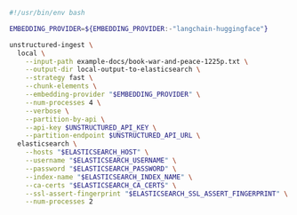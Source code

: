 ```bash Shell
#!/usr/bin/env bash

EMBEDDING_PROVIDER=${EMBEDDING_PROVIDER:-"langchain-huggingface"}

unstructured-ingest \
  local \
    --input-path example-docs/book-war-and-peace-1225p.txt \
    --output-dir local-output-to-elasticsearch \
    --strategy fast \
    --chunk-elements \
    --embedding-provider "$EMBEDDING_PROVIDER" \
    --num-processes 4 \
    --verbose \
    --partition-by-api \
    --api-key $UNSTRUCTURED_API_KEY \
    --partition-endpoint $UNSTRUCTURED_API_URL \
  elasticsearch \
    --hosts "$ELASTICSEARCH_HOST" \
    --username "$ELASTICSEARCH_USERNAME" \
    --password "$ELASTICSEARCH_PASSWORD" \
    --index-name "$ELASTICSEARCH_INDEX_NAME" \
    --ca-certs "$ELASTICSEARCH_CA_CERTS" \
    --ssl-assert-fingerprint "$ELASTICSEARCH_SSL_ASSERT_FINGERPRINT" \
    --num-processes 2
```
